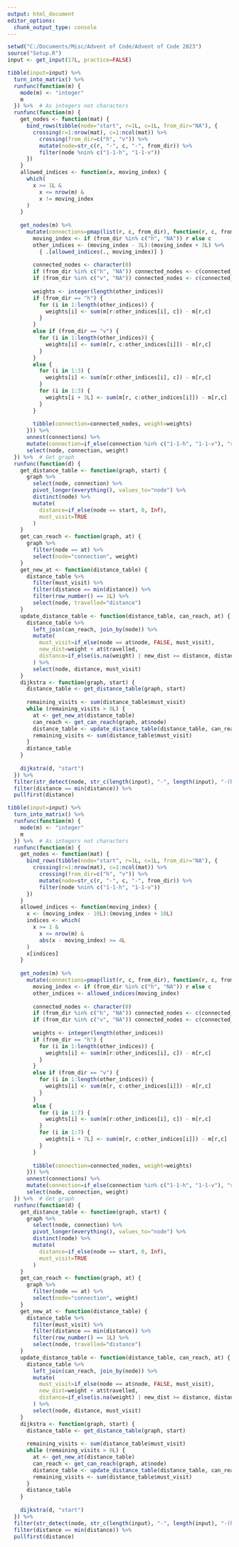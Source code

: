 ```yaml
---
output: html_document
editor_options: 
  chunk_output_type: console
---
```


```r

setwd("C:/Documents/Misc/Advent of Code/Advent of Code 2023")
source("Setup.R")
input <- get_input(17L, practice=FALSE)

```

```r

tibble(input=input) %>%
  turn_into_matrix() %>%
  runfunc(function(m) {
    mode(m) <- "integer"
    m
  }) %>%  # As integers not characters
  runfunc(function(m) {
    get_nodes <- function(mat) {
      bind_rows(tibble(node="start", r=1L, c=1L, from_dir="NA"), {
        crossing(r=1:nrow(mat), c=1:ncol(mat)) %>%
          crossing(from_dir=c("h", "v")) %>%
          mutate(node=str_c(r, "-", c, "-", from_dir)) %>%
          filter(node %nin% c("1-1-h", "1-1-v"))
      })
    }
    allowed_indices <- function(x, moving_index) {
      which(
        x >= 1L &
          x <= nrow(m) &
          x != moving_index
      )
    }
    
    get_nodes(m) %>%
      mutate(connections=pmap(list(r, c, from_dir), function(r, c, from_dir) {
        moving_index <- if (from_dir %in% c("h", "NA")) r else c
        other_indices <- (moving_index - 3L):(moving_index + 3L) %>%
          { .[allowed_indices(., moving_index)] }
        
        connected_nodes <- character(0)
        if (from_dir %in% c("h", "NA")) connected_nodes <- c(connected_nodes, str_c(other_indices, "-", c, "-v"))
        if (from_dir %in% c("v", "NA")) connected_nodes <- c(connected_nodes, str_c(r, "-", other_indices, "-h"))
        
        weights <- integer(length(other_indices))
        if (from_dir == "h") {
          for (i in 1:length(other_indices)) {
            weights[i] <- sum(m[r:other_indices[i], c]) - m[r,c]
          }
        }
        else if (from_dir == "v") {
          for (i in 1:length(other_indices)) {
            weights[i] <- sum(m[r, c:other_indices[i]]) - m[r,c]
          }
        }
        else {
          for (i in 1:3) {
            weights[i] <- sum(m[r:other_indices[i], c]) - m[r,c]
          }
          for (i in 1:3) {
            weights[i + 3L] <- sum(m[r, c:other_indices[i]]) - m[r,c]
          }
        }
        
        tibble(connection=connected_nodes, weight=weights)
      })) %>%
      unnest(connections) %>%
      mutate(connection=if_else(connection %in% c("1-1-h", "1-1-v"), "start", connection)) %>%
      select(node, connection, weight)
  }) %>%  # Get graph
  runfunc(function(d) {
    get_distance_table <- function(graph, start) {
      graph %>%
        select(node, connection) %>%
        pivot_longer(everything(), values_to="node") %>%
        distinct(node) %>%
        mutate(
          distance=if_else(node == start, 0, Inf),
          must_visit=TRUE
        )
    }
    get_can_reach <- function(graph, at) {
      graph %>%
        filter(node == at) %>%
        select(node="connection", weight)
    }
    get_new_at <- function(distance_table) {
      distance_table %>%
        filter(must_visit) %>%
        filter(distance == min(distance)) %>%
        filter(row_number() == 1L) %>%
        select(node, travelled="distance")
    }
    update_distance_table <- function(distance_table, can_reach, at) {
      distance_table %>%
        left_join(can_reach, join_by(node)) %>%
        mutate(
          must_visit=if_else(node == at$node, FALSE, must_visit),
          new_dist=weight + at$travelled,
          distance=if_else(is.na(weight) | new_dist >= distance, distance, new_dist)
        ) %>%
        select(node, distance, must_visit)
    }
    dijkstra <- function(graph, start) {
      distance_table <- get_distance_table(graph, start)
      
      remaining_visits <- sum(distance_table$must_visit)
      while (remaining_visits > 0L) {
        at <- get_new_at(distance_table)
        can_reach <- get_can_reach(graph, at$node)
        distance_table <- update_distance_table(distance_table, can_reach, at)
        remaining_visits <- sum(distance_table$must_visit)
      }
      distance_table
    }
    
    dijkstra(d, "start")
  }) %>%
  filter(str_detect(node, str_c(length(input), "-", length(input), "-(h|v)"))) %>%
  filter(distance == min(distance)) %>%
  pullfirst(distance)

```

```r

tibble(input=input) %>%
  turn_into_matrix() %>%
  runfunc(function(m) {
    mode(m) <- "integer"
    m
  }) %>%  # As integers not characters
  runfunc(function(m) {
    get_nodes <- function(mat) {
      bind_rows(tibble(node="start", r=1L, c=1L, from_dir="NA"), {
        crossing(r=1:nrow(mat), c=1:ncol(mat)) %>%
          crossing(from_dir=c("h", "v")) %>%
          mutate(node=str_c(r, "-", c, "-", from_dir)) %>%
          filter(node %nin% c("1-1-h", "1-1-v"))
      })
    }
    allowed_indices <- function(moving_index) {
      x <- (moving_index - 10L):(moving_index + 10L)
      indices <- which(
        x >= 1 &
          x <= nrow(m) &
          abs(x - moving_index) >= 4L
      )
      x[indices]
    }
    
    get_nodes(m) %>%
      mutate(connections=pmap(list(r, c, from_dir), function(r, c, from_dir) {
        moving_index <- if (from_dir %in% c("h", "NA")) r else c
        other_indices <- allowed_indices(moving_index)
        
        connected_nodes <- character(0)
        if (from_dir %in% c("h", "NA")) connected_nodes <- c(connected_nodes, str_c(other_indices, "-", c, "-v"))
        if (from_dir %in% c("v", "NA")) connected_nodes <- c(connected_nodes, str_c(r, "-", other_indices, "-h"))
        
        weights <- integer(length(other_indices))
        if (from_dir == "h") {
          for (i in 1:length(other_indices)) {
            weights[i] <- sum(m[r:other_indices[i], c]) - m[r,c]
          }
        }
        else if (from_dir == "v") {
          for (i in 1:length(other_indices)) {
            weights[i] <- sum(m[r, c:other_indices[i]]) - m[r,c]
          }
        }
        else {
          for (i in 1:7) {
            weights[i] <- sum(m[r:other_indices[i], c]) - m[r,c]
          }
          for (i in 1:7) {
            weights[i + 7L] <- sum(m[r, c:other_indices[i]]) - m[r,c]
          }
        }
        
        tibble(connection=connected_nodes, weight=weights)
      })) %>%
      unnest(connections) %>%
      mutate(connection=if_else(connection %in% c("1-1-h", "1-1-v"), "start", connection)) %>%
      select(node, connection, weight)
  }) %>%  # Get graph
  runfunc(function(d) {
    get_distance_table <- function(graph, start) {
      graph %>%
        select(node, connection) %>%
        pivot_longer(everything(), values_to="node") %>%
        distinct(node) %>%
        mutate(
          distance=if_else(node == start, 0, Inf),
          must_visit=TRUE
        )
    }
    get_can_reach <- function(graph, at) {
      graph %>%
        filter(node == at) %>%
        select(node="connection", weight)
    }
    get_new_at <- function(distance_table) {
      distance_table %>%
        filter(must_visit) %>%
        filter(distance == min(distance)) %>%
        filter(row_number() == 1L) %>%
        select(node, travelled="distance")
    }
    update_distance_table <- function(distance_table, can_reach, at) {
      distance_table %>%
        left_join(can_reach, join_by(node)) %>%
        mutate(
          must_visit=if_else(node == at$node, FALSE, must_visit),
          new_dist=weight + at$travelled,
          distance=if_else(is.na(weight) | new_dist >= distance, distance, new_dist)
        ) %>%
        select(node, distance, must_visit)
    }
    dijkstra <- function(graph, start) {
      distance_table <- get_distance_table(graph, start)
      
      remaining_visits <- sum(distance_table$must_visit)
      while (remaining_visits > 0L) {
        at <- get_new_at(distance_table)
        can_reach <- get_can_reach(graph, at$node)
        distance_table <- update_distance_table(distance_table, can_reach, at)
        remaining_visits <- sum(distance_table$must_visit)
      }
      distance_table
    }
    
    dijkstra(d, "start")
  }) %>%
  filter(str_detect(node, str_c(length(input), "-", length(input), "-(h|v)"))) %>%
  filter(distance == min(distance)) %>%
  pullfirst(distance)

```
